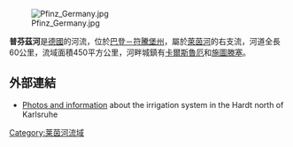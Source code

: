 [[Image:Pfinz_Germany.jpg|right]]

{{coord|49|11|35|N|8|24|35|E|display=title}}

'''普芬茲河'''是[[德國|德國]]的河流，位於[[巴登－符騰堡州|巴登－符騰堡州]]，屬於[[萊茵河|萊茵河]]的右支流，河道全長60公里，流域面積450平方公里，河畔城鎮有[[卡爾斯魯厄|卡爾斯魯厄]]和[[施圖滕塞|施圖滕塞]]。

==外部連結==
* [http://www.vsch-khe.de/Bisses-DE/Progs/Hardt_.htm Photos and information] {{Wayback|url=http://www.vsch-khe.de/Bisses-DE/Progs/Hardt_.htm |date=20200905221533 }} about the irrigation system in the Hardt north of Karlsruhe

{{Germany-geo-stub}}
[[Category:莱茵河流域|Category:莱茵河流域]]